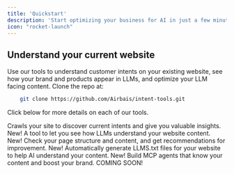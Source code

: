 ---
title: 'Quickstart'
description: 'Start optimizing your business for AI in just a few minutes.'
icon: "rocket-launch"
---

## Understand your current website

Use our tools to understand customer intents on your existing website, see how your brand and products appear in LLMs, and optimize your LLM facing content. Clone the repo at:
```bash
    git clone https://github.com/Airbais/intent-tools.git
```
Click below for more details on each of our tools.

<CardGroup>

<Card title="Intent Crawler" icon="sparkles" href="/intent-tools/intentcrawler">
  Crawls your site to discover current intents and give you valuable insights. <Tip>New!</Tip>
</Card>

<Card title="LLM Analysis" icon="diagram-project" href="/intent-tools/llmevaluator">
  A tool to let you see how LLMs understand your website content. <Tip>New!</Tip>
</Card>

<Card title="GEO Evaluator" icon="memo-circle-check" href="/intent-tools/geoevaluator">
  Check your page structure and content, and get recommendations for improvement. <Tip>New!</Tip>
</Card>

<Card title="LLMS.txt Generator" icon="file-lines" href="/intent-tools/geoevaluator">
  Automatically generate LLMS.txt files for your website to help AI understand your content. <Tip>New!</Tip>
</Card>

<Card title="Agent Builder" icon="message-bot" href="/essentials/code">
  Build MCP agents that know your content and boost your brand. <Note>COMING SOON!</Note>
</Card>

</CardGroup>

